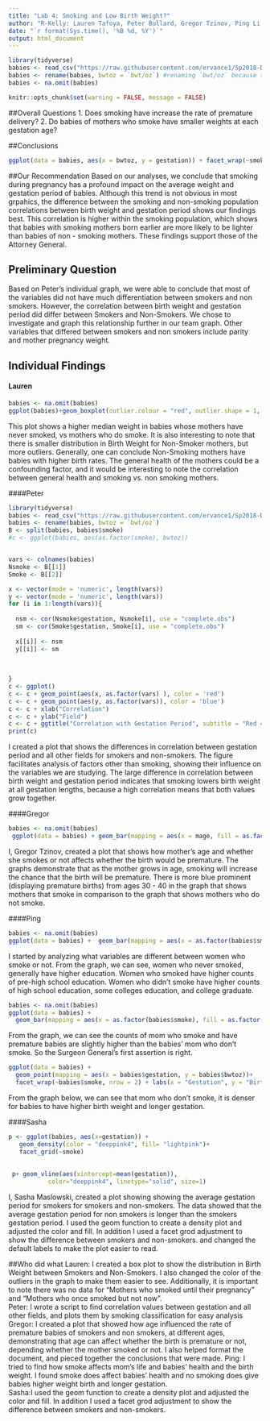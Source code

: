 ```yaml
---
title: "Lab 4: Smoking and Low Birth Weight?"
author: "R-Kelly: Lauren Tafoya, Peter Bullard, Gregor Tzinov, Ping Li, and Sasha Maslowski"
date: "`r format(Sys.time(), '%B %d, %Y')`"
output: html_document
---
```


```r
library(tidyverse)
babies <- read_csv("https://raw.githubusercontent.com/ervance1/Sp2018-Data-Science-repo/master/babies2a.dat")
babies <- rename(babies, bwtoz = `bwt/oz`) #renaming `bwt/oz` because the "/" sign requires special care
babies <- na.omit(babies)
```


```r
knitr::opts_chunk$set(warning = FALSE, message = FALSE)
```


##Overall Questions
1. Does smoking have increase the rate of premature delivery?
2. Do babies of mothers who smoke have smaller weights at each gestation age?

##Conclusions
```r
ggplot(data = babies, aes(x = bwtoz, y = gestation)) + facet_wrap(~smoke)+geom_point() + geom_smooth(se = TRUE)
```


##Our Recommendation
Based on our analyses, we conclude that smoking during pregnancy has a profound impact on the average weight and gestation period of babies. Although this trend is not obvious in most grpahics, the difference between the smoking and non-smoking population correlations between birth weight and gestation period shows our findings best. This correlation is higher within the smoking population, which shows that babies with smoking mothers born earlier are more likely to be lighter than babies of non - smoking mothers. These findings support those of the Attorney General.  

## Preliminary Question

Based on Peter’s individual graph, we were able to conclude that most of the variables did not have much differentiation between smokers and non smokers. However, the correlation between birth weight and gestation period did differ between Smokers and Non-Smokers. We chose to investigate and graph this relationship further in our team graph. Other variables that differed between smokers and non smokers include parity and mother pregnancy weight.



## Individual Findings

#### Lauren

```r
babies <- na.omit(babies)
ggplot(babies)+geom_boxplot(outlier.colour = "red", outlier.shape = 1, mapping=aes(x=as.factor(smoke),y=bwtoz,)) + xlab("Smokers") + ggtitle("Distribution of Birth Weight in Smokers and Non-Smokers") + ylab("Birth Weight in Ounces")+theme_minimal()
```

This plot shows a higher median weight in babies whose mothers have never smoked, vs mothers who do smoke. It is also interesting to note that there is smaller distribution in Birth Weight for Non-Smoker mothers, but more outliers. Generally, one can conclude Non-Smoking mothers have babies with higher birth rates. The general health of the mothers could be a confounding factor, and it would be interesting to note the correlation between general health and smoking vs. non smoking mothers.

####Peter
```r
library(tidyverse)
babies <- read_csv("https://raw.githubusercontent.com/ervance1/Sp2018-Data-Science-repo/master/babies2a.dat")
babies <- rename(babies, bwtoz = `bwt/oz`)
B <- split(babies, babies$smoke)
#c <- ggplot(babies, aes(as.factor(smoke), bwtoz)) 


vars <- colnames(babies)
Nsmoke <- B[[1]]
Smoke <- B[[2]]

x <- vector(mode = 'numeric', length(vars))
y <- vector(mode = 'numeric', length(vars))
for (i in 1:length(vars)){
  
  nsm <- cor(Nsmoke$gestation, Nsmoke[i], use = "complete.obs")
  sm <- cor(Smoke$gestation, Smoke[i], use = "complete.obs")
  
  x[[i]] <- nsm
  y[[i]] <- sm
  
  
  
}
c <- ggplot()
c <- c + geom_point(aes(x, as.factor(vars) ), color = 'red')
c <- c + geom_point(aes(y, as.factor(vars)), color = 'blue')
c <- c + xlab("Correlation")
c <- c + ylab("Field")
c <- c + ggtitle("Correlation with Gestation Period", subtitle = "Red = Non-Smoking, Blue = Smoking")
print(c)

```
  
I created a plot that shows the differences in correlation between gestation period and all other fields for smokers and non-smokers. The figure facilitates analysis of factors other than smoking,  showing their influence on the variables we are studying. The large difference in correlation between birth weight and gestation period indicates that smoking lowers birth weight at all gestation lengths,  because a high correlation means that both values grow together. 

####Gregor
```r
babies <- na.omit(babies)
 ggplot(data = babies) + geom_bar(mapping = aes(x = mage, fill = as.factor(Premature) ), bins = 30) + labs(x = "Mother's Age", y = "Number of Women", fill = "Premature Birth or Not") + facet_wrap(~smoke)

```


 I, Gregor Tzinov, created a plot that shows how mother's age and whether she smokes or not affects whether the birth would be premature. The graphs demonstrate that as the mother grows in age, smoking will increase the chance that the 
 birth will be premature. There is more blue prominent (displaying premature births) from ages 30 - 40 in the graph that shows mothers that smoke in comparison to the graph that shows mothers who do not smoke. 


####Ping
```r
babies <- na.omit(babies)
ggplot(data = babies) +  geom_bar(mapping = aes(x = as.factor(babies$smoke), fill = as.factor(babies$med)), position = "dodge") + labs(x = "Smoke", fill = "Mother Education")
```

I started by analyzing what variables are different between women who smoke or not. From the graph, we can see, women who never smoked, generally have higher education. Women who smoked have higher counts of pre-high school education. Women who didn’t smoke have higher counts of high school education, some colleges education, and college graduate.

```r
babies <- na.omit(babies) 
ggplot(data = babies) +
  geom_bar(mapping = aes(x = as.factor(babies$smoke), fill = as.factor(babies$Premature)), position = "dodge") + labs(x = "Smoke", fill = "Babies Premature state") 
```

From the graph, we can see the counts of mom who smoke and have premature babies are slightly higher than the babies’ mom who don’t smoke. So the Surgeon General’s first assertion is right.

```r
ggplot(data = babies) +
  geom_point(mapping = aes(x = babies$gestation, y = babies$bwtoz))+
  facet_wrap(~babies$smoke, nrow = 2) + labs(x = "Gestation", y = "Birth Weight") + ggtitle("How smoke affects Birth weight and Gestation")
```

From the graph below, we can see that mom who don't smoke, it is denser for babies to have higher birth weight and longer gestation.




####Sasha

```r
p <- ggplot(babies, aes(x=gestation)) + 
   geom_density(color = "deeppink4", fill= "lightpink")+ 
   facet_grid(~smoke)
 
 
 p+ geom_vline(aes(xintercept=mean(gestation)),
           color="deeppink4", linetype="solid", size=1)
```

I, Sasha Maslowski, created a plot showing showing the average gestation period for smokers for smokers and non-smokers. The data showed that the average gestation period for non smokers is longer than the smokers gestation period. I used the geom function to create a density plot and adjusted the color and fill. In addition I used a facet grod adjustment to show the difference between smokers and non-smokers. and changed the default labels to make the plot easier to read.

##Who did what
Lauren: I created a box plot to show the distribution in Birth Weight between Smokers and Non-Smokers. I also changed the color of the outliers in the graph to make them easier to see. Additionally, it is important to note there was no data for "Mothers who smoked until their pregnancy" and "Mothers who once smoked but not now".  
Peter: I wrote a script to find correlation values between gestation and all other fields, and plots them by smoking classification for easy analysis  
Gregor: I created a plot that showed how age influenced the rate of premature babies of smokers and non smokers, at different ages, demonstrating that age can affect whether the birth is premature or not, depending whether the mother smoked or not. I also helped format the document, and pieced together the conclusions that were made. 
Ping: I tried to find how smoke affects mom's life and babies' health and the birth weight. I found smoke does affect babies' health and no smoking does give babies higher weight birth and longer gestation.  
Sasha:I used the geom function to create a density plot  and adjusted the color and fill. In addition I used a facet grod adjustment to show the difference between smokers and non-smokers.

